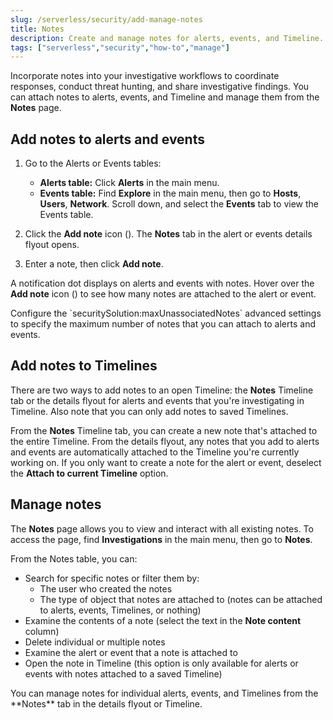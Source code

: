 ```yaml
---
slug: /serverless/security/add-manage-notes
title: Notes
description: Create and manage notes for alerts, events, and Timeline.
tags: ["serverless","security","how-to","manage"]
---
```


<DocBadge template="technical preview" />
<div id="add-manage-notes"></div>

Incorporate notes into your investigative workflows to coordinate responses, conduct threat hunting, and share investigative findings. You can attach notes to alerts, events, and Timeline and manage them from the **Notes** page. 

<div id="add-notes-documents"></div>

## Add notes to alerts and events 

1. Go to the Alerts or Events tables:
   * **Alerts table:** Click **Alerts** in the main menu. 
   * **Events table:** Find **Explore** in the main menu, then go to **Hosts**, **Users**, **Network**. Scroll down, and select the **Events** tab to view the Events table.
1. Click the **Add note** icon (<DocIcon type="editorComment" title="The icon that lets you to add a new note" />). The **Notes** tab in the alert or events details flyout opens. 
1. Enter a note, then click **Add note**.

   <DocImage size="xl" url="../images/notes/-notes-create-new-note.png" alt="Creating a new note"/>

A notification dot displays on alerts and events with notes. Hover over the **Add note** icon (<DocIcon type="editorComment" title="The icon that lets you to add a new note" />) to see how many notes are attached to the alert or event.

<DocImage size="xl" url="../images/notes/-notes-notification.png" alt="Notes notification marker on Alerts page"/>

<DocCallOut title="Note">
Configure the `securitySolution:maxUnassociatedNotes` <DocLink slug="/serverless/security/advanced-settings" section="max-notes-alerts-events">advanced settings</DocLink> to specify the maximum number of notes that you can attach to alerts and events.
</DocCallOut>

<div id="add-notes-timelines"></div>

## Add notes to Timelines

There are two ways to add notes to an open Timeline: the **Notes** Timeline tab or the details flyout for alerts and events that you're investigating in Timeline. Also note that you can only add notes to saved Timelines.  

From the **Notes** Timeline tab, you can create a new note that's attached to the entire Timeline. From the details flyout, any notes that you add to alerts and events are automatically attached to the Timeline you're currently working on. If you only want to create a note for the alert or event, deselect the **Attach to current Timeline** option.

<div id="manage-notes"></div>

## Manage notes 

The **Notes** page allows you to view and interact with all existing notes. To access the page, find **Investigations** in the main menu, then go to **Notes**.

<DocImage size="xl" url="../images/notes/-notes-management-page.png" alt="Notes management page"/>

From the Notes table, you can:
* Search for specific notes or filter them by:
   * The user who created the notes
   * The type of object that notes are attached to (notes can be attached to alerts, events, Timelines, or nothing)
* Examine the contents of a note (select the text in the **Note content** column)
* Delete individual or multiple notes 
* Examine the alert or event that a note is attached to
* Open the note in Timeline (this option is only available for alerts or events with notes attached to a saved Timeline) 

<DocCallOut title="Tip">
You can manage notes for individual alerts, events, and Timelines from the **Notes** tab in the details flyout or Timeline.
</DocCallOut>
